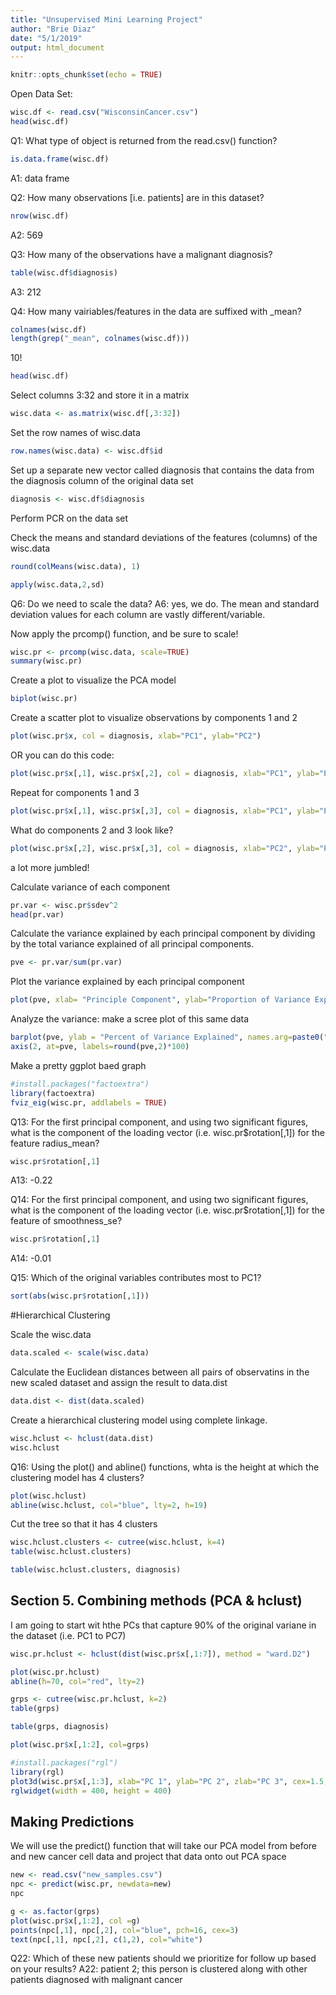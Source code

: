 ```yaml
---
title: "Unsupervised Mini Learning Project"
author: "Brie Diaz"
date: "5/1/2019"
output: html_document
---
```


```r
knitr::opts_chunk$set(echo = TRUE)
```

Open Data Set:

```r
wisc.df <- read.csv("WisconsinCancer.csv")
head(wisc.df)
```


Q1: What type of object is returned from the read.csv() function? 
```r
is.data.frame(wisc.df)
```
A1: data frame

Q2: How many observations [i.e. patients] are in this dataset?
```r
nrow(wisc.df)
```
A2: 569

Q3: How many of the observations have a malignant diagnosis?
```r
table(wisc.df$diagnosis)
```
A3: 212


Q4: How many vairiables/features in the data are suffixed with _mean?

```r
colnames(wisc.df)
length(grep("_mean", colnames(wisc.df)))
```

10!

```r
head(wisc.df)
```

Select columns 3:32 and store it in a matrix
```r
wisc.data <- as.matrix(wisc.df[,3:32])

```


Set the row names of wisc.data
```r
row.names(wisc.data) <- wisc.df$id
```


Set up a separate new vector called diagnosis that contains the data from the diagnosis column of the original data set

```r
diagnosis <- wisc.df$diagnosis
```


Perform PCR on the data set 



Check the means and standard deviations of the features (columns) of the wisc.data
```r
round(colMeans(wisc.data), 1)

```



```r
apply(wisc.data,2,sd)
```


Q6: Do we need to scale the data?
A6: yes, we do. The mean and standard deviation values for each column are vastly different/variable.

Now apply the prcomp() function, and be sure to scale! 
```r
wisc.pr <- prcomp(wisc.data, scale=TRUE)
summary(wisc.pr)
```


Create a plot to visualize the PCA model
```r
biplot(wisc.pr)
```

Create a scatter plot to visualize observations by components 1 and 2
```r
plot(wisc.pr$x, col = diagnosis, xlab="PC1", ylab="PC2")
```

OR you can do this code:
```r
plot(wisc.pr$x[,1], wisc.pr$x[,2], col = diagnosis, xlab="PC1", ylab="PC2")
```






Repeat for components 1 and 3
```r
plot(wisc.pr$x[,1], wisc.pr$x[,3], col = diagnosis, xlab="PC1", ylab="PC3")
```
What do components 2 and 3 look like?

```r
plot(wisc.pr$x[,2], wisc.pr$x[,3], col = diagnosis, xlab="PC2", ylab="PC3")
```
a lot more jumbled! 


Calculate variance of each component

```r
pr.var <- wisc.pr$sdev^2
head(pr.var)
```



Calculate the variance explained by each principal component by dividing by the total variance explained of all principal components. 
```r
pve <- pr.var/sum(pr.var)
```

Plot the variance explained by each principal component
```r
plot(pve, xlab= "Principle Component", ylab="Proportion of Variance Explained", ylim = c(0,1), type="o")
```






Analyze the variance: make a scree plot of this same data

```r
barplot(pve, ylab = "Percent of Variance Explained", names.arg=paste0("PC", 1:length(pve)), las=2, axes=FALSE)
axis(2, at=pve, labels=round(pve,2)*100)
```


Make a pretty ggplot baed graph

```r
#install.packages("factoextra")
library(factoextra)
fviz_eig(wisc.pr, addlabels = TRUE)
```


Q13: For the first principal component, and using two significant figures, what is the component of the loading vector (i.e. wisc.pr$rotation[,1]) for the feature radius_mean?


```r
wisc.pr$rotation[,1]
```

A13: -0.22

Q14: For the first principal component, and using two significant figures, what is the component of the loading vector (i.e. wisc.pr$rotation[,1]) for the feature of smoothness_se?



```r
wisc.pr$rotation[,1]
```

A14: -0.01


Q15: Which of the original variables contributes most to PC1?
  
```r
sort(abs(wisc.pr$rotation[,1]))
```

#Hierarchical Clustering



Scale the wisc.data
```r
data.scaled <- scale(wisc.data)
```

Calculate the Euclidean distances between all pairs of observatins in the new scaled dataset and assign the result to data.dist


```r
data.dist <- dist(data.scaled)
```



Create a hierarchical clustering model using complete linkage. 

```r
wisc.hclust <- hclust(data.dist)
wisc.hclust
```



Q16: Using the plot() and abline() functions, whta is the height at which the clustering model has 4 clusters?

```r
plot(wisc.hclust)
abline(wisc.hclust, col="blue", lty=2, h=19)
```



Cut the tree so that it has 4 clusters

```r
wisc.hclust.clusters <- cutree(wisc.hclust, k=4)
table(wisc.hclust.clusters)
```


```r
table(wisc.hclust.clusters, diagnosis)

```




## Section 5. Combining methods (PCA & hclust)


I am going to start wit hthe PCs that capture 90% of the original variane in the dataset (i.e. PC1 to PC7)
```r
wisc.pr.hclust <- hclust(dist(wisc.pr$x[,1:7]), method = "ward.D2")
```

```r
plot(wisc.pr.hclust)
abline(h=70, col="red", lty=2)
```

```r
grps <- cutree(wisc.pr.hclust, k=2)
table(grps)
```

```r
table(grps, diagnosis)
```



```r
plot(wisc.pr$x[,1:2], col=grps)
```

```r
#install.packages("rgl")
library(rgl)
plot3d(wisc.pr$x[,1:3], xlab="PC 1", ylab="PC 2", zlab="PC 3", cex=1.5, size=1, type="s", col=grps)
rglwidget(width = 400, height = 400) 
```







## Making Predictions 

We will use the predict() function that will take our PCA model from before and new cancer cell data and project that data onto out PCA space 

```r
new <- read.csv("new_samples.csv")
npc <- predict(wisc.pr, newdata=new)
npc

```

```r
g <- as.factor(grps)
plot(wisc.pr$x[,1:2], col =g)
points(npc[,1], npc[,2], col="blue", pch=16, cex=3)
text(npc[,1], npc[,2], c(1,2), col="white")
```


Q22: Which of these new patients should we prioritize for follow up based on your results?
A22: patient 2; this person is clustered along with other patients diagnosed with malignant cancer













